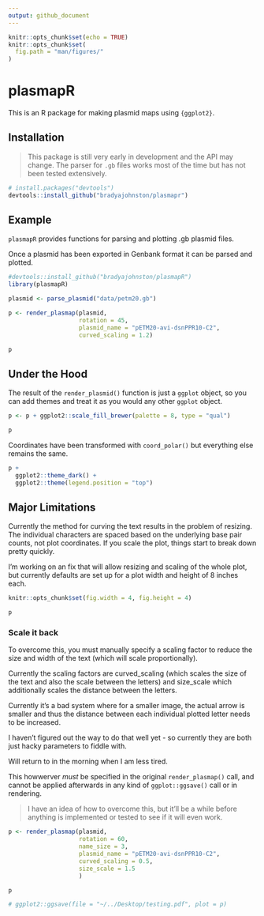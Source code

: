 ```yaml
---
output: github_document
---
```



```r
knitr::opts_chunk$set(echo = TRUE)
knitr::opts_chunk$set(
  fig.path = "man/figures/"
)
```

# plasmapR

This is an R package for making plasmid maps using `{ggplot2}`.

## Installation 

> This package is still very early in development and the API may change. The 
> parser for `.gb` files works most of the time but has not been tested 
> extensively.

```r
# install.packages("devtools")
devtools::install_github("bradyajohnston/plasmapr")
```


## Example

`plasmapR` provides functions for parsing and plotting .gb plasmid files. 

Once a plasmid has been exported in Genbank format it can be parsed and plotted.

```r
#devtools::install_github("bradyajohnston/plasmapR")
library(plasmapR)

plasmid <- parse_plasmid("data/petm20.gb")

p <- render_plasmap(plasmid,
                    rotation = 45,
                    plasmid_name = "pETM20-avi-dsnPPR10-C2", 
                    curved_scaling = 1.2)

p
```


## Under the Hood

The result of the `render_plasmid()` function is just a `ggplot` object, so you 
can add themes and treat it as you would any other `ggplot` object.

```r
p <- p + ggplot2::scale_fill_brewer(palette = 8, type = "qual")

p

```

Coordinates have been 
transformed with `coord_polar()` but everything else remains the same.



```r

p + 
  ggplot2::theme_dark() + 
  ggplot2::theme(legend.position = "top")

```

## Major Limitations

Currently the method for curving the text results in the problem of resizing. 
The individual characters are spaced based on the underlying base pair counts, 
not plot coordinates. If you scale the plot, things start to break down pretty 
quickly.

I'm working on an fix that will allow resizing and scaling of the whole plot, 
but currently defaults are set up for a plot width and height of 8 inches each.

```r
knitr::opts_chunk$set(fig.width = 4, fig.height = 4)
```


```r

p

```

### Scale it back
To overcome this, you must manually specify a scaling factor to reduce the size and width of the text (which will scale proportionally).

Currently the scaling factors are curved_scaling (which scales the size of the
text and also the scale between the letters) and size_scale which additionally 
scales the distance between the letters. 

Currently it's a bad system where for a smaller image, the actual arrow is smaller
and thus the distance between each individual plotted letter needs to be increased. 

I haven't figured out the way to do that well yet - so currently they are 
both just hacky parameters to fiddle with. 

Will return to in the morning when I am less tired.

This howwerver _must_ be specified in the original `render_plasmap()` call, 
and cannot be applied afterwards in any kind of `ggplot::ggsave()` call or in
rendering. 

> I have an idea of how to overcome this, but it'll be a while before anything
is implemented or tested to see if it will even work.

```r
p <- render_plasmap(plasmid,
                    rotation = 60,
                    name_size = 3,
                    plasmid_name = "pETM20-avi-dsnPPR10-C2", 
                    curved_scaling = 0.5,
                    size_scale = 1.5
                    )

p

# ggplot2::ggsave(file = "~/../Desktop/testing.pdf", plot = p)
```

```r

```

